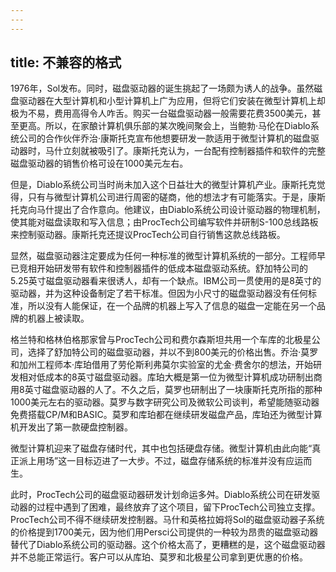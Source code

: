 ```yaml
---
---
---
```

title: 不兼容的格式
---




1976年，Sol发布。同时，磁盘驱动器的诞生挑起了一场颇为诱人的战争。虽然磁盘驱动器在大型计算机和小型计算机上广为应用，但将它们安装在微型计算机上却极为不易，费用高得令人咋舌。购买一台磁盘驱动器一般需要花费3500美元，甚至更高。所以，在家酿计算机俱乐部的某次晚间聚会上，当鲍勃·马伦在Diablo系统公司的合作伙伴乔治·康斯托克宣布他想要研发一款适用于微型计算机的磁盘驱动器时，马什立刻就被吸引了。康斯托克认为，一台配有控制器插件和软件的完整磁盘驱动器的销售价格可设在1000美元左右。

但是，Diablo系统公司当时尚未加入这个日益壮大的微型计算机产业。康斯托克觉得，只有与微型计算机公司进行周密的磋商，他的想法才有可能落实。于是，康斯托克向马什提出了合作意向。他建议，由Diablo系统公司设计驱动器的物理机制，使其能对磁盘读取和写入信息；由ProcTech公司编写软件并研制S-100总线路板来控制驱动器。康斯托克还提议ProcTech公司自行销售这款总线路板。

显然，磁盘驱动器注定要成为任何一种标准的微型计算机系统的一部分。工程师早已竞相开始研发带有软件和控制器插件的低成本磁盘驱动系统。舒加特公司的5.25英寸磁盘驱动器看来很诱人，却有一个缺点。IBM公司一贯使用的是8英寸的驱动器，并为这种设备制定了若干标准。但因为小尺寸的磁盘驱动器没有任何标准，所以没有人能保证，在一个品牌的机器上写入了信息的磁盘一定能在另一个品牌的机器上被读取。

格兰特和格林伯格那家曾与ProcTech公司和费尔森斯坦共用一个车库的北极星公司，选择了舒加特公司的磁盘驱动器，并以不到800美元的价格出售。乔治·莫罗和加州工程师本·库珀借用了劳伦斯利弗莫尔实验室的尤金·费舍尔的想法，开始研发相对低成本的8英寸磁盘驱动器。库珀大概是第一位为微型计算机成功研制出商用8英寸磁盘驱动器的人了。不久之后，莫罗也研制出了一块康斯托克所指的那种1000美元左右的驱动器。莫罗与数字研究公司及微软公司谈判，希望能随驱动器免费搭载CP/M和BASIC。莫罗和库珀都在继续研发磁盘产品，库珀还为微型计算机开发出了第一款硬盘控制器。

微型计算机迎来了磁盘存储时代，其中也包括硬盘存储。微型计算机由此向能“真正派上用场”这一目标迈进了一大步。不过，磁盘存储系统的标准并没有应运而生。

此时，ProcTech公司的磁盘驱动器研发计划命运多舛。Diablo系统公司在研发驱动器的过程中遇到了困难，最终放弃了这个项目，留下ProcTech公司独立支撑。ProcTech公司不得不继续研发控制器。马什和英格拉姆将Sol的磁盘驱动器子系统的价格提到1700美元，因为他们用Persci公司提供的一种较为昂贵的磁盘驱动器替代了Diablo系统公司的驱动器。这个价格太高了，更糟糕的是，这个磁盘驱动器并不总能正常运行。客户可以从库珀、莫罗和北极星公司拿到更优惠的价格。